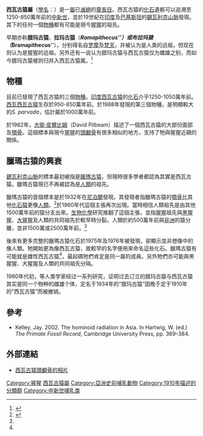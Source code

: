 {{AutoTaxobox
| fossil_range = [[中新世|中新世]]中後期, {{fossilrange|12.5|8.5}}
| image = Sivapithecus.jpg
| image_caption = [[印度西瓦古猿|印度西瓦古猿]]的[[頭顱骨|頭顱骨]]
| taxon = Sivapithecus
| authority = Pilgrim, 1910
| subdivision_ranks = [[種|種]]
| subdivision = 
* [[印度西瓦古猿|印度西瓦古猿]] ''S. indicus''
* [[西瓦西瓦古猿|西瓦西瓦古猿]] ''S. sivalensis''
* [[帕爾瓦達西瓦古猿|帕爾瓦達西瓦古猿]] ''S. parvada''
* ''S. punjabicus''
* ''S. brevirostris''
| synonyms =
* '''臘瑪古猿 ''Ramapithecus''''' <br /><small>Lewis, 1934</small>
}}

'''西瓦古猿屬'''（[[學名|學名]]：{{lang|la|''Sivapithecus''}}）是一[[屬|屬]]已[[滅絕|滅絕]]的[[靈長目|靈長目]]。西瓦古猿的[[化石|化石]]遺骸可以追溯至1250-850萬年前的[[中新世|中新世]]，並於19世紀在[[印度|印度]]及[[巴基斯坦|巴基斯坦]]的[[錫瓦利克山脈|錫瓦利克山脈]]發現。其下的任何一個[[物種|物種]]都有可能是現今[[猩猩|猩猩]]的祖先。

早期亦称'''腊玛古猿'''、'''拉玛古猿'''（'''''Ramapithecus'''''）或'''布拉玛猿'''（'''''Bramapithecus'''''），分别得名自[[罗摩|罗摩]]及[[梵天|梵天]]，并被认为是人类的远祖，但现在则认为是猩猩的远祖。另外还有一说认为腊玛古猿与西瓦古猿仅为雌雄之别，而如今腊玛古猿被则归并入西瓦古猿属。<ref>{{cite book |editor=王伯恭 |title=中国百科大辞典 4 |date=1999.09 |publisher=中国大百科全书出版社 |location=北京 |isbn=7-5000-6212-5 |pages=3097-3098}}</ref>

==物種==
目前已發現了西瓦古猿的三個[[物種|物種]]。[[印度西瓦古猿|印度西瓦古猿]]的[[化石|化石]]介乎1250-1050萬年前。[[西瓦西瓦古猿|西瓦西瓦古猿]]生存於950-850萬年前。於1988年發現的第三個物種，是明顯較大的''S. parvada''，估計屬於1000萬年前。

於1982年，[[大衛·皮爾比姆|大衛·皮爾比姆]]（David Pilbeam）描述了一個西瓦古猿的大部份面部及[[顎骨|顎骨]]。這個標本與現今[[猩猩|猩猩]]的[[頭顱骨|頭顱骨]]有很多相似的地方，支持了牠與猩猩近親的關係。

==臘瑪古猿的興衰==
[[錫瓦利克山脈|錫瓦利克山脈]]的標本最初被指是[[臘瑪古猿|臘瑪古猿]]，但現時很多學者都認為其實是西瓦古猿。臘瑪古猿現已不再被認為是[[人類|人類]]的祖先。

臘瑪古猿的首個標本是於1932年在[[尼泊爾|尼泊爾]]發現。其發現者指臘瑪古猿的[[顎骨|顎骨]]比其他[[化石|化石]][[猿|猿]]更像[[人類|人類]]。<ref name=gibbons2006>{{Cite book en|title=The First Human: The Race to Discover Our Earliest Ancestors|url=https://archive.org/details/firsthumanraceto00gibb|author=Ann Gibbons|publisher=Doubleday|year=2006|pages=[https://archive.org/details/firsthumanraceto00gibb/page/64 64]-77|id=ISBN 978-0385512268}}</ref>於1960年代這個主張再次出現。當時相信人類祖先是由其他1500萬年前的猿分支出來。[[生物化學|生物化學]]研究推翻了這個主張，並指[[猩猩|猩猩]]祖先與[[黑猩猩|黑猩猩]]、[[大猩猩|大猩猩]]及人類的共同祖先於較早時分裂。人類於約500萬年前與[[非洲|非洲]]的猿分離，並非1500萬或2500萬年前。<ref name=gibbons2006/>

後來有更多完整的臘瑪古猿化石於1975年及1976年被發現，卻顯示並非想像中的像人類。牠開始更為像西瓦古猿，故較早的名字便用來命名這些化石。臘瑪古猿有可能就是雌性西瓦古猿<ref name=gibbons2006/>，最起碼牠們肯定是同一屬的成員。另外牠們亦可能與黑猩猩、大猩猩及人類的共同祖先分隔。

1980年代初，{{le|大卫·皮尔彼姆|David Pilbeam}}等人类学家经过一系列研究，证明过去订立的腊玛古猿与西瓦古猿其实是同一个物种的雌雄个体，定名于1934年的“腊玛古猿”因晚于定于1910年的“西瓦古猿”而被撤销。

==參考==
{{reflist}}
*Kelley, Jay. 2002. The hominoid radiation in Asia. In Hartwig, W. (ed.) ''The Primate Fossil Record'', Cambridge University Press, pp. 369–384.

==外部連結==
*[https://web.archive.org/web/20060119002803/http://www.modernhumanorigins.net/sivapithecus.html 西瓦古猿頭顱骨的相片]
{{簡鼻亞目|Ho.}}
{{已滅絕人科}}
{{Taxonbar|from=Q132950}}

[[Category:猩猩|Category:猩猩]]
[[Category:西瓦古猿屬|]]
[[Category:亞洲史前哺乳動物|Category:亞洲史前哺乳動物]]
[[Category:1910年描述的分類群|Category:1910年描述的分類群]]
[[Category:中新世哺乳类|Category:中新世哺乳类]]